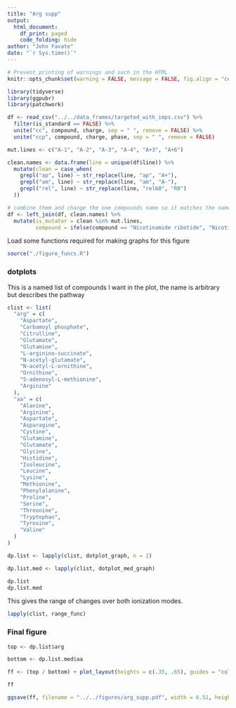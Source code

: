 ```yaml
---
title: "Arg supp"
output: 
  html_document:
    df_print: paged
    code_folding: hide
author: "John Favate"
date: "`r Sys.time()`"
---
```


<style type="text/css">
.main-container {
  max-width: 1500px;
  margin-left: auto;
  margin-right: auto;
}
</style>

```r
# Prevent printing of warnings and such in the HTML
knitr::opts_chunk$set(warning = FALSE, message = FALSE, fig.align = "center")
```

```r
library(tidyverse)
library(ggpubr)
library(patchwork)
```

```r
df <- read_csv("../../data_frames/targeted_with_imps.csv") %>% 
  filter(is_standard == FALSE) %>% 
  unite("cc", compound, charge, sep = " ", remove = FALSE) %>% 
  unite("ccp", compound, charge, phase, sep = " ", remove = FALSE)

mut.lines <- c("A-1", "A-2", "A-3", "A-4", "A+3", "A+6")

clean.names <- data.frame(line = unique(df$line)) %>%
  mutate(clean = case_when(
    grepl("ap", line) ~ str_replace(line, "ap", "A+"),
    grepl("am", line) ~ str_replace(line, "am", "A-"),
    grepl("rel", line) ~ str_replace(line, "rel60", "R0")
  ))

# combine them and change the one compounds name so it matches the name on fig1
df <- left_join(df, clean.names) %>% 
  mutate(is_mutator = clean %in% mut.lines,
         compound = ifelse(compound == "Nicotinamide ribotide", "Nicotinamide mononucleotide", compound))
```

Load some functions required for making graphs for this figure
```r
source("./figure_funcs.R")
```

### dotplots

This is a named list of compounds I want in the plot, the name is arbitrary but describes the pathway
```r
clist <- list(
  "arg" = c(
    "Aspartate",
    "Carbamoyl phosphate",
    "Citrulline",
    "Glutamate",
    "Glutamine",
    "L-arginino-succinate",
    "N-acetyl-glutamate",
    "N-acetyl-L-ornithine",
    "Ornithine",
    "S-adenosyl-L-methionine",
    "Arginine"
  ),
  "aa" = c(
    "Alanine",
    "Arginine",
    "Aspartate",
    "Asparagine",
    "Cystine",
    "Glutamine",
    "Glutamate",
    "Glycine",
    "Histidine",
    "Isoleucine",
    "Leucine",
    "Lysine",
    "Methionine",
    "Phenylalanine",
    "Proline",
    "Serine",
    "Threonine",
    "Tryptophan",
    "Tyrosine",
    "Valine"
  )
)
```

```r
dp.list <- lapply(clist, dotplot_graph, n = 2)

dp.list.med <- lapply(clist, dotplot_med_graph)

dp.list
dp.list.med
```

This gives the range of changes over both ionization modes.
```r
lapply(clist, range_func)
```

### Final figure

```r
top <- dp.list$arg

bottom <- dp.list.med$aa

ff <- (top / bottom) + plot_layout(heights = c(.35, .65), guides = "collect") + plot_annotation(tag_levels = "A")

ff
```

```r
ggsave(ff, filename = "../../figures/arg_supp.pdf", width = 6.51, height = 7.6)
```

